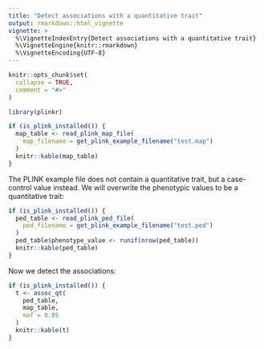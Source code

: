 ```yaml
---
title: "Detect associations with a quantitative trait"
output: rmarkdown::html_vignette
vignette: >
  %\VignetteIndexEntry{Detect associations with a quantitative trait}
  %\VignetteEngine{knitr::rmarkdown}
  %\VignetteEncoding{UTF-8}
---
```


```r
knitr::opts_chunk$set(
  collapse = TRUE,
  comment = "#>"
)
```

```r
library(plinkr)
```


```r
if (is_plink_installed()) {
  map_table <- read_plink_map_file(
    map_filename = get_plink_example_filename("test.map")
  )
  knitr::kable(map_table)
}
```

The PLINK example \code{.ped} file does not contain a quantitative trait,
but a case-control value instead.
We will overwrite the phenotypic values to be a quantitative trait:

```r
if (is_plink_installed()) {
  ped_table <- read_plink_ped_file(
    ped_filename = get_plink_example_filename("test.ped")
  )
  ped_table$phenotype_value <- runif(nrow(ped_table))
  knitr::kable(ped_table)
}
```

Now we detect the associations:

```r
if (is_plink_installed()) {
  t <- assoc_qt(
    ped_table,
    map_table,
    maf = 0.05
  )
  knitr::kable(t)
}
```

